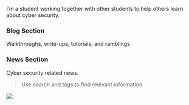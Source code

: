 I’m a student working together with other students to help others learn about cyber security.  

### Blog Section
Walkthroughs, write-ups, tutorials, and ramblings

### News Section
Cyber security related news.

> Use search and tags to find relevant information

<img src="https://media4.giphy.com/media/v1.Y2lkPTc5MGI3NjExaG1nZTJjdzZrcnNhNXd4ZGZnNm1meHhndTE5aDhmZHBka3lqMnk3cSZlcD12MV9pbnRlcm5hbF9naWZfYnlfaWQmY3Q9Zw/Lny6Rw04nsOOc/giphy.gif" />

